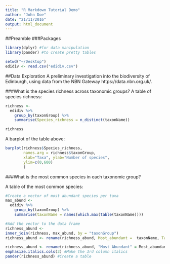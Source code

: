```yaml
---
title: "R Markdown Tutorial Demo"
author: "John Doe"
date: "21/11/2016"
output: html_document
---
```


##Preamble
###Packages
```r
library(dplyr) #for data manipulation
library(pander) #to create pretty tables
```

```r
setwd("~/Desktop")
edidiv <- read.csv("edidiv.csv")
```


##Data Exploration
A preliminary investigation into the biodiversity of Edinburgh, using data from the NBN Gateway https://data.nbn.org.uk/.

###What is the species richness across taxonomic groups?
A table of species richness:
```r
richness <- 
  edidiv %>%
    group_by(taxonGroup) %>%
    summarise(Species_richness = n_distinct(taxonName))

richness
```


A barplot of the table above:
```r
barplot(richness$Species_richness, 
        names.arg = richness$taxonGroup, 
        xlab="Taxa", ylab="Number of species", 
        ylim=c(0,600)
        ) 
```


###What is the most common species in each taxonomic group?

A table of the most common species:
```r
#Create a vector of most abundant species per taxa
max_abund <-
  edidiv %>%
    group_by(taxonGroup) %>%
    summarise(taxonName = names(which.max(table(taxonName))))

#Add the vector to the data frame
richness_abund <-
inner_join(richness, max_abund, by = "taxonGroup")
richness_abund <- rename(richness_abund, Most_abundant =  taxonName, Taxon = taxonGroup)
```

```r
richness_abund <- rename(richness_abund, "Most Abundant" = Most_abundant, "Species Richness" = Species_richness) #Change the column names
emphasize.italics.cols(3) #Make the 3rd column italics
pander(richness_abund) #Create a table
```





